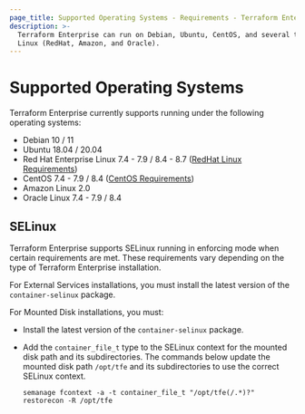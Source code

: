 ```yaml
---
page_title: Supported Operating Systems - Requirements - Terraform Enterprise
description: >-
  Terraform Enterprise can run on Debian, Ubuntu, CentOS, and several types of
  Linux (RedHat, Amazon, and Oracle).
---
```


# Supported Operating Systems

Terraform Enterprise currently supports running under the following operating systems:

- Debian 10 / 11
- Ubuntu 18.04 / 20.04
- Red Hat Enterprise Linux 7.4 - 7.9 / 8.4 - 8.7 ([RedHat Linux Requirements](/terraform/enterprise/requirements/os-specific/rhel-requirements))
- CentOS 7.4 - 7.9 / 8.4 ([CentOS Requirements](/terraform/enterprise/requirements/os-specific/centos-requirements))
- Amazon Linux 2.0
- Oracle Linux 7.4 - 7.9 / 8.4

## SELinux

Terraform Enterprise supports SELinux running in enforcing mode when certain requirements are met. These requirements vary depending on the type of Terraform Enterprise installation.

For External Services installations, you must install the latest version of the `container-selinux` package.

For Mounted Disk installations, you must:

- Install the latest version of the `container-selinux` package.
- Add the `container_file_t` type to the SELinux context for the mounted disk path and its subdirectories. The commands below update the mounted disk path `/opt/tfe` and its subdirectories to use the correct SELinux context.

  ```
  semanage fcontext -a -t container_file_t "/opt/tfe(/.*)?"
  restorecon -R /opt/tfe
  ```
